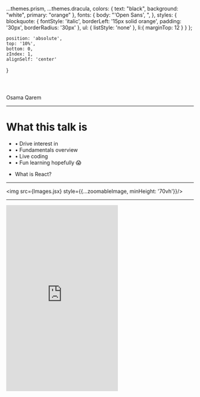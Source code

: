 
  ...themes.prism,
  ...themes.dracula,
  colors: {
    text: "black",
    background: "white",
    primary: "orange"
  },
   fonts: {
    body: "'Open Sans', ",
  },
  styles: {
    blockquote: {
      fontStyle: 'italic',
      borderLeft: '15px solid orange',
      padding: '30px',
      borderRadius: '30px'
    },
    ul: {
      listStyle: 'none'
    },
    li:{
      marginTop: 12
    }
  }
};

    position: 'absolute',
    top: '10%',
    bottom: 0,
    zIndex: 1,
    alignSelf: 'center'
  }



<Header>
  <Innov8tifHeader/>
</Header>

<Footer>
  <div style={{marginBottom: 10, fontWeight: '500', fontSize: 14, opacity: .5}}>Osama Qarem</div>
</Footer>





<!-- START -->

<Intro/>

---

# What this talk is

<ul>
  <li>• Drive interest in <CoolReact/> <ReactLogo/></li>
  <li>• Fundamentals overview</li>
  <li>• Live coding</li>
  <li>• Fun learning
    <span style = {{
      position: 'relative',
      bottom: '10px',
      left: '5px',
      fontSize: '40%', 
      width: '100%',
      textAlign: 'center'}}>
      hopefully 😱
      </span>
  </li>
</ul>

<Notes>

  - What is React?

</Notes>

---

 <img src={Images.jsx} style={{...zoomableImage, minHeight: '70vh'}}/>


---

<iframe sandbox="allow-forms allow-scripts" height='500' title='KxPVjm' src='https://insights.stackoverflow.com/survey/2019#technology-_-most-loved-dreaded-and-wanted-web-frameworks' frameBorder='no' allowtransparency='true' allowFullScreen={true} style={{ width: '100%', outline: 'none' }}/>

<Notes>

  - Everyone who drove a Tesla, wants to drive a tesla again.

</Notes>

---

<img src={Images.twitch} style={fullScreenImage}/>

---

<img src={Images.airbnb} style={fullScreenImage}/>

---

<img src={Images.netflix} style={fullScreenImage}/>

---

<img src={Images.bf1} style={{...fullScreenImage, objectFit: 'scale-down'}}/>

<Notes>

- Why are C# developers using React and JS?

</Notes>

---

> # What problems is <CoolReact noUnderline={true}/> solving?

<Notes>

  - Lets start with a bit of history

</Notes>

---

<img src={Images.message} style={{...zoomableImage, maxHeight: '80vh'}} />

<Notes>

  - Its a classic distributed systems problem.

  - Click a message notification. Ops, you already read it.

  - They tried to fix many edge cases, it kept coming back.

  - Something is fundamentally broken

</Notes>

---

<img src={Images.mvc_basic} style={{...zoomableImage, maxHeight: '80vh'}} />

---

<img src={Images.mvc} style={{...zoomableImage, maxHeight: '80vh'}} />


<Notes>

  - Infinite loop.

  - Debugging is hard.

</Notes>

---

<img src={Images.flux} style={{...zoomableImage, maxHeight: '80vh'}} />

<Notes>

  - 1 way data flow.

  - Debugging is easy.

  - Climbing a tree.

  - You don't need to know this to be productive.

</Notes>

---

<img src={Images.vdom} style={{...zoomableImage, maxHeight: '80vh'}} />

<Notes>

  - Easily keep UI in sync with application state.

</Notes>

---

# Other Benefits 💪🏻

- • Declarative UI code — less room for mistakes.
- • Build reusuable components — encourages modularity.
- • State management tools.

---

# <p><span style={{fontWeight: 'normal'}}>Ready for some </span><s><CoolReact/></s><span style={{fontWeight: 'normal'}}> <b>modern JavaScript 😬?</b></span></p>

<Notes>

  - Where JS ends and React begins

</Notes>

---

<img src={Images.safebiker} style={{...fullScreenImage, objectFit: "contain"}}/>

___

<img src={Images.unsafebiker} style={{...fullScreenImage, objectFit: "contain"}}/>

---

<div style = {{fontSize: '3rem'}}>

<CodeSurfer >

  ```js title="Declarations"
  var one


  let two


  const three
  ```

</CodeSurfer>

</div>


---


<div style = {{fontSize: '3.5rem'}}>

<CodeSurferColumns>

<Step title="Difference in Scope" >

```js 
function example() {
  
  if(true){
    var i = 123
  }

  console.log(i) 
  
}
```

```js 
function example() {
  
  if(true){
    let i = 123
  }

  console.log(i) 
  
}
```

</Step>

<Step title="Difference in Scope" >

```js 4[5,6,7,8,9],7,8
function example() {
  
  if(true){
    var i = 123
  }

  console.log(i) 
  
}
```

```js 4[5,6,7,8,9],7,8
function example() {
  
  if(true){
    let i = 123
  }

  console.log(i) 
  
}
```

</Step>

<Step title="Difference in Scope" >

```js 4,7,8
function example() {

  if(true){
    var i = 123
  }

  console.log(i) 
  // 123
}
```

```js 4,7,8
function example() {

  if(true){
    let i = 123
  }

  console.log(i) 
  // ReferenceError
}
```

</Step>

<Step title="Difference in Scope" >

```js 3,5 
function example() {

  console.log(i)

  var i = "Hmm..."
}
```

```js 3,5
function example() {

  console.log(x)

  let x = "Hmm..."
}
```

</Step>

<Step title="Difference in Scope" >

```js 3,4,6 
function example() {

  console.log(i)
  // undefined

  var i = "Hmm..."
}
```

```js 3,4,6
function example() {

  console.log(x)
  // ReferenceError

  let x = "Hmm..."
}
```

</Step>

</CodeSurferColumns>

</div>

---
---

<div style = {{fontSize: '3.5rem'}}>

<CodeSurfer >

  ```js title="Object Destructuring" 
  const car = { make: "Honda", model: "Civic", year: "2020" }

  const make = car.make
  const model = car.model
  const year = car.year
  ```

  ```js 1,7,8 title="Object Destructuring"
  const car = { make: "Honda", model: "Civic", year: "2020" }

  const make = car.make
  const model = car.model
  const year = car.year

  // Destructured
  const { make, model, year } = car
  ```

  
  ```js title="Array Destructuring" 
  const listOfMonths = [ "March", "April", "May" ]

  const march = listOfMonths[0]
  const april = listOfMonths[1]
  const may = listOfMonths[2]
  ```

  ```js 1,8,9 title="Array Destructuring" 
  const listOfMonths = [ "March", "April", "May" ]

  const march = listOfMonths[0]
  const april = listOfMonths[1]
  const may = listOfMonths[2]

  // Destructured
  const [ march, april, may ] = listOfMonths

  ```


  ```js title="Spread Operator" 
  const car = {
    make: "Nissan",
    model: "Skyline GT-R",
    year: "2020",
    topSpeed: "Slower than Myvi",
  }

  const carClone = {
    make: car.make,
    model: car.model,
    year: car.year,
    topSpeed: car.topSpeed,
  }  
  ```

  ```js title="Spread Operator" 
  const car = {
    make: "Nissan",
    model: "Skyline GT-R",
    year: "2020",
    topSpeed: "Slower than Myvi",
  }

  const carClone = { ...car }  
  ```

  ```js title="Spread Operator" 
  const listOfMonths = [ "March", "April", "May" ]

  const listOfMonthsClone = [ ...listOfMonths ]
  ```

</CodeSurfer >

</div>

---
---

<div style = {{fontSize: '3.5rem'}}>

<CodeSurfer >

```js title="Functions" 
              
  function wow (){

  }

```

```js 1:11 title="Higher–Order Functions" 

  const wow = function (){

  }

```

```js 1:11 title="Higher–Order Functions" 

  const wow = function (){

    return function (){

      
      

    } 
  }

```

```js 1:11 title="Composition" 
  const wow = function (){

    return function (){

      return function (){

      }   
    } 
  }

```

```js 1:11 title="Composition" 
  const wow = function (){

    return function (){

      return function (){

      }   
    } 
  }

```

```js 1:11 title="Composition" 
  const wow = function (){

    return function (){

      return function (){

      }   
    } 
  }

  wow()()()

```

```js title="Arrow Functions" 
  const wow = () => {}

```

```js title="Arrow Functions" 
  const wow = () => () => () => {}

  wow()()()

```

</CodeSurfer >

</div>

---
---

<div style = {{fontSize: '3.5rem'}}>

<CodeSurferColumns>

<Step >

### Function

```jsx
function myFunction (){

  return null
}

```

</Step>

<Step>

#### React Function Component


```jsx 1:4
function myComponent (){

  return <div></div>
}

```

</Step>

<Step>

#### A function that returns JSX


```jsx
function myComponent (){

  return <div></div>
}

```

</Step>

</CodeSurferColumns>

</div>


---
